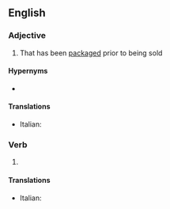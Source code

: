 {{also|pre-packaged}}

==English==

===Adjective===
{{en-adj}}

# That has been [[packaged]] prior to being sold

====Hypernyms====
* {{l|en|packaged}}

====Translations====
{{trans-top|that has been packaged prior to being sold}}
* Italian: {{t+|it|preconfezionato}}
{{trans-mid}}
{{trans-bottom}}

===Verb===
{{head|en|verb form}}

# {{en-past of|prepackage}}

====Translations====
{{trans-top|form of prepackage}}
* Italian: {{t+|it|preconfezionato}}
{{trans-mid}}
{{trans-bottom}}